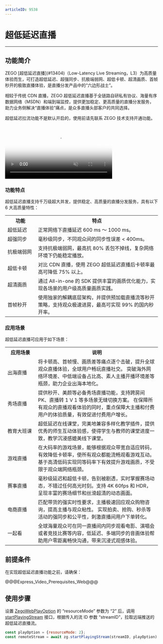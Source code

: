 ```yaml
---
articleID: 9538
---
```

# 超低延迟直播

---

## 功能简介

ZEGO [超低延迟直播\](#13404)（Low-Latency Live Streaming，L3）为高质量体验而生，可打造超低延迟、超强同步、抗极端弱网、超低卡顿、超清画质、首帧秒开的极致直播体验，是直播分发产品中的“六边形战士”。

相较于传统 CDN 直播，ZEGO 超低延迟直播基于全链路自研私有协议、海量有序数据网络（MSDN）和端到端监控，提供更加稳定、更高质量的直播分发服务，助力业务侧解决“直播体验”痛点，是众多直播头部客户的共同选择。


<div class = 'mk-warning'>

超低延迟拉流功能不是默认开启的，使用前请先联系 ZEGO 技术支持开通功能。
</div>


<video poster="http://media-resource.spreading.io/docuo/workspace564/27e54a759d23575969552654cb45bf89/d3f29ec6e8.png" src="http://media-resource.spreading.io/docuo/workspace564/27e54a759d23575969552654cb45bf89/36e23be657.mp4" width="70%" muted="true" loop="true" autoplay="autoplay" preload="auto" nocontrols></video>

### 功能特点

超低延迟直播支持千万级超大并发，提供稳定、高质量的直播分发服务，具有以下 6 大高质量特性：

<table>
  <colgroup>
    <col width="20%">
    <col width="80%">
  </colgroup>
<tbody><tr>
<th>功能</th>
<th>特点</th>
</tr>
<tr>
<td>超低延迟</td>
<td>正常网络下直播延迟 600 ms ～ 1000 ms。</td>
</tr>
<tr>
<td>超强同步
</td>
<td>毫秒级同步，不同观众间的同步性误差 < 400ms。</td>
</tr>
<tr>
<td>抗极端弱网</td>
<td>支持抗极端弱网，最高抗 80% 丢包不掉线，复杂网络环境下仍能稳定播放。</td>
</tr>
<tr>
<td>超低卡顿</td>
<td>对比 CDN 直播，使用 ZEGO 超低延迟直播后卡顿率最高可降低 75% 以上。</td>
</tr>
<tr>
<td>超清画质</td>
<td>通过 All-in-one 的 SDK 提供丰富的画质优化能力，实现各场景的用户级高质量画质实践。</td>
</tr>
<tr>
<td>首帧秒开</td>
<td>使用独家的解耦底层架构，并提供预加载直播流等秒开策略，支持观众极速进房，最高可实现 99% 的国内秒开率。</td>
</tr>
</tbody></table>


### 应用场景

超低延迟直播可应用于如下场景：

<table>
  <colgroup>
    <col width="20%">
    <col width="80%">
  </colgroup>
<tbody><tr>
<th>应用场景</th>
<th>说明</th>
</tr>
<tr>
<td>出海直播

</td>
<td>将卡顿高、首帧慢、画质差等痛点逐个击破，提升全球观众直播体验，全球用户畅玩直播社交。
突破海外网络环境差、中低端设备占比高、素人主播开播环境差等瓶颈，助力企业出海本地化。
</td>
</tr>
<tr>
<td>秀场直播</td>
<td>提供秒开、美颜等必备秀场直播功能，支持跨房间 PK、直播转 1 V 1 等多场景无缝切换方案。
在保障所有观众的直播观看体验的同时，重点保障大主播和付费用户的体验质量，有效促进付费用户增长。</td>
</tr>
<tr>
<td>教育大班课
</td>
<td>超低延迟在线课堂，完美地兼容多样化教学插件，提供优秀的师生互动体验感，使得学生与教师的课堂进度一致，教学沉浸感媲美线下课堂。</td>
</tr>
<tr>
<td>游戏直播</td>
<td>在大码率的游戏场景，能够根据观众带宽自适应转码，有效降低卡顿率，使所有观众都能流畅观看游戏互动。基于高清低码实现同等码率下有效提升游戏画质，不受限于观众端网络瓶颈。</td>
</tr>
<tr>
<td>赛事直播
</td>
<td>毫秒级延迟和超低卡顿，告别被剧透，实时掌握赛场动态，不错过任何高光时刻。支持 4K 60fps 和 HDR，呈现丰富的赛场细节和丝滑超清的动态画面。</td>
</tr>
<tr>
<td>电商直播</td>
<td>匹配带货的强实时性要求，主播极速回应观众购物咨询，提高主播与观众粘性。
实现拍卖、抢购、秒杀等活动的强同步和公平性，刺激直播间用户下单转化。</td>
</tr>
<tr>
<td>一起看</td>
<td>全球海量观众可在同一直播间内同步观看电影、演唱会或者竞技比赛等内容，低延迟、多端同步的音画体验帮助用户零距离畅快沟通，带来沉浸式观感体验。</td>
</tr>
</tbody></table>

## 前提条件

在实现超低延迟直播功能之前，请确保：

@@@Express_Video_Prerequisites_Web@@@


## 使用步骤

设置 [ZegoWebPlayOption](@-ZegoWebPlayOption) 的 “resourceMode” 参数为 “2” 后，调用 [startPlayingStream](@startPlayingStream) 接口，根据传入的流 ID 参数 “streamID”，拉取远端推送的超低延迟直播流。

```javascript
const playOption = {resourceMode: 2};
const remoteStream = await zg.startPlayingStream(streamID, playOption)
```
